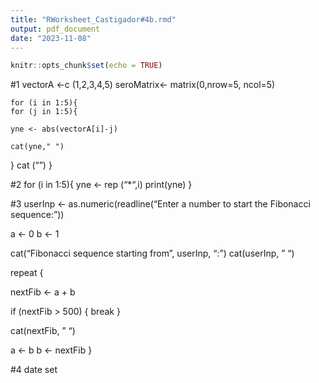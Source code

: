 ```yaml
---
title: "RWorksheet_Castigador#4b.rmd"
output: pdf_document
date: "2023-11-08"
---
```


```r
knitr::opts_chunk$set(echo = TRUE)
```

#1
    vectorA <-c (1,2,3,4,5)
    seroMatrix<- matrix(0,nrow=5, ncol=5)
    
    for (i in 1:5){
    for (j in 1:5){
    
    yne <- abs(vectorA[i]-j)
    
    cat(yne," ")
 }
    cat ("\n")
}    

#2 
    for (i in 1:5){
    yne <- rep ("*",i)
    print(yne)
}
     
#3
    userInp <- as.numeric(readline("Enter a number to start the Fibonacci sequence: "))


a <- 0
b <- 1

cat("Fibonacci sequence starting from", userInp, ": ")
cat(userInp, " ")


repeat {

  nextFib <- a + b


  if (nextFib > 500) {
    break
  }


  cat(nextFib, " ")

 
  a <- b
  b <- nextFib
}

#4 
    date set
